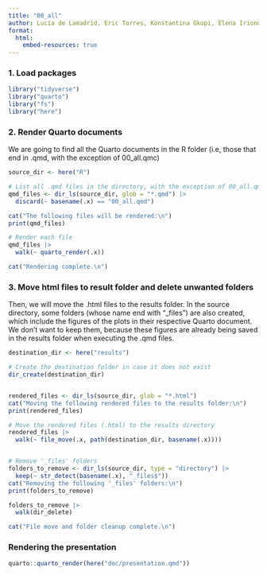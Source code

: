 ```yaml
---
title: "00_all"
author: Lucía de Lamadrid, Eric Torres, Konstantina Gkopi, Elena Iriondo and Jorge Santiago
format:
  html:
    embed-resources: true
---
```


### 1. Load packages

```r
library("tidyverse")
library("quarto")
library("fs")
library("here")
```

### 2. Render Quarto documents

We are going to find all the Quarto documents in the R folder (i.e, those that end in .qmd, with the exception of 00_all.qmc)

```r
source_dir <- here("R")

# List all .qmd files in the directory, with the exception of 00_all.qmd
qmd_files <- dir_ls(source_dir, glob = "*.qmd") |> 
  discard(~ basename(.x) == "00_all.qmd")  

cat("The following files will be rendered:\n")
print(qmd_files)

# Render each file
qmd_files |> 
  walk(~ quarto_render(.x))

cat("Rendering complete.\n")
```

### 3. Move html files to result folder and delete unwanted folders

Then, we will move the .html files to the results folder. In the source directory, some folders (whose name end with "\_files") are also created, which include the figures of the plots in their respective Quarto document. We don't want to keep them, because these figures are already being saved in the results folder when executing the .qmd files.

```r
destination_dir <- here("results")

# Create the destination folder in case it does not exist
dir_create(destination_dir)


rendered_files <- dir_ls(source_dir, glob = "*.html")
cat("Moving the following rendered files to the results folder:\n")
print(rendered_files)

# Move the rendered files (.html) to the results directory
rendered_files |> 
  walk(~ file_move(.x, path(destination_dir, basename(.x))))


# Remove '_files' folders
folders_to_remove <- dir_ls(source_dir, type = "directory") |> 
  keep(~ str_detect(basename(.x), "_files$"))
cat("Removing the following '_files' folders:\n")
print(folders_to_remove)

folders_to_remove |> 
  walk(dir_delete)

cat("File move and folder cleanup complete.\n")
```

### Rendering the presentation 

```r
quarto::quarto_render(here("doc/presentation.qmd"))
```
